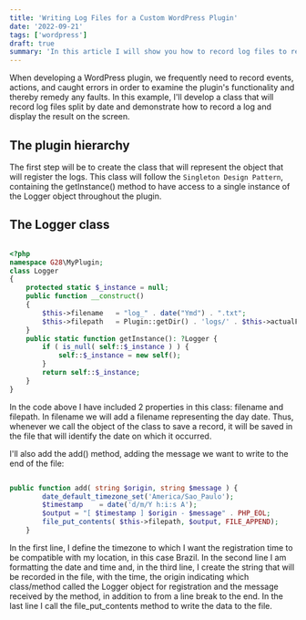 ```yaml
---
title: 'Writing Log Files for a Custom WordPress Plugin'
date: '2022-09-21'
tags: ['wordpress']
draft: true
summary: 'In this article I will show you how to record log files to record events when we are creating a plugin for WordPress and display them on a page in the Admin.'
---
```


When developing a WordPress plugin, we frequently need to record events, actions, and caught errors in order to examine the plugin's functionality and thereby remedy any faults. In this example, I'll develop a class that will record log files split by date and demonstrate how to record a log and display the result on the screen.

<TableOfContents toc={props.toc} asDisclosure={true} />

## The plugin hierarchy

The first step will be to create the class that will represent the object that will register the logs. This class will follow the `Singleton Design Pattern`, containing the getInstance() method to have access to a single instance of the Logger object throughout the plugin.

## The Logger class

```php

<?php
namespace G28\MyPlugin;
class Logger
{
    protected static $_instance = null;
    public function __construct()
    {
        $this->filename   = "log_" . date("Ymd") . ".txt";
        $this->filepath   = Plugin::getDir() . 'logs/' . $this->actualFilename;
    }
    public static function getInstance(): ?Logger {
        if ( is_null( self::$_instance ) ) {
            self::$_instance = new self();
        }
        return self::$_instance;
    }
}

```

In the code above I have included 2 properties in this class: filename and filepath. In filename we will add a filename representing the day date.
Thus, whenever we call the object of the class to save a record, it will be saved in the file that will identify the date on which it occurred.

I'll also add the add() method, adding the message we want to write to the end of the file:

```php

public function add( string $origin, string $message ) {
        date_default_timezone_set('America/Sao_Paulo');
        $timestamp    = date('d/m/Y h:i:s A');
        $output = "[ $timestamp ] $origin - $message" . PHP_EOL;
        file_put_contents( $this->filepath, $output, FILE_APPEND);
    }

```

In the first line, I define the timezone to which I want the registration time to be compatible with my location, in this case Brazil.
In the second line I am formatting the date and time and, in the third line, I create the string that will be recorded in the file, with the time,
the origin indicating which class/method called the Logger object for registration and the message received by the method, in addition to from a line break to the end.
In the last line I call the file_put_contents method to write the data to the file.
